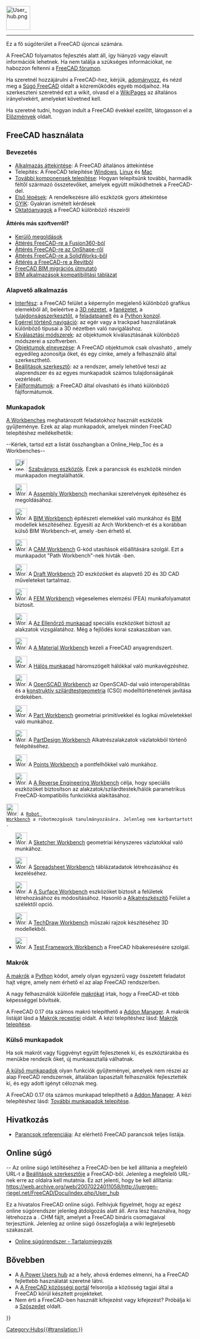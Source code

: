 <languages/>
{{TOCright}}
[[Image:User_hub.png|64px]]
----

Ez a fő súgóterület a FreeCAD újoncai számára.

A FreeCAD folyamatos fejlesztés alatt áll, így hiányzó vagy elavult információk lehetnek. Ha nem találja a szükséges információkat, ne habozzon feltenni a [https://forum.freecad.org FreeCAD fórumon].

Ha szeretnél hozzájárulni a FreeCAD-hez, kérjük, [[Adományozz|adományozz]], és nézd meg a [[Help_FreeCAD|Súgó FreeCAD]] oldalt a közreműködés egyéb módjaihoz. Ha szerkeszteni szeretnéd ezt a wikit, olvasd el a [[WikiPages|WikiPages]] az általános irányelvekért, amelyeket követned kell.

Ha szeretné tudni, hogyan indult a FreeCAD évekkel ezelőtt, látogasson el a [[Története|Előzmények]] oldalt.

<span id="Using_FreeCAD"></span>
== FreeCAD használata ==

<span id="Introduction"></span>
===Bevezetés===

* [[About_FreeCAD|Alkalmazás áttekintése]]: A FreeCAD általános áttekintése
* Telepítés: A FreeCAD telepítése [[Installing_on_Windows|Windows]], [[Installing_on_Linux|Linux]] és [[Installing_on_Mac|Mac]]
* [[Installing_additional_components|További komponensek telepítése]]: Hogyan telepítsünk további, harmadik féltől származó összetevőket, amelyek együtt működhetnek a FreeCAD-del.
* [[Getting_started|Első lépések]]: A rendelkezésre álló eszközök gyors áttekintése
* [[Frequently_asked_questions|GYIK]]: Gyakran ismételt kérdések
* [[Oktatóanyagok|Oktatóanyagok]] a FreeCAD különböző részeiről

<span id="Migrating_from_other_software?"></span>
====Áttérés más szoftverről?====

* [[Kerülő megoldások|Kerülő megoldások]]
* [[Migrating_to_FreeCAD_from_Fusion360|Áttérés FreeCAD-re a Fusion360-ból]]
* [[Migrating_to_FreeCAD_from_OnShape|Áttérés FreeCAD-re az OnShape-ről]]
* [[Migrating_to_FreeCAD_from_SolidWorks|Áttérés FreeCAD-re a SolidWorks-ből]]
* [[Migrating_to_FreeCAD_from_Revit|Áttérés a FreeCAD-re a Revitből]]
* [https://yorik.uncreated.net/blog/2020-010-freecad-bim-guide FreeCAD BIM migrációs útmutató]
* [[BIM_application_compatibility_table|BIM alkalmazások kompatibilitási táblázat]]

<span id="Basic_application"></span>
===Alapvető alkalmazás===

* [[Interfész|Interfész]]: a FreeCAD felület a képernyőn megjelenő különböző grafikus elemekből áll, beleértve a [[3D_view|3D nézetet]], a [[Tree_view|fanézetet]], a [[Property_editor|tulajdonságszerkesztőt]], a [[Task_panel|feladatpanelt]] és a [[Python_console|Python konzol]].
* [[Mouse_navigation|Egérrel történő navigáció]]: az egér vagy a trackpad használatának különböző típusai a 3D nézetben való navigáláshoz.
* [[Selection_methods|Kiválasztási módszerek]]: az objektumok kiválasztásának különböző módszerei a szoftverben.
* [[Object_name|Objektumok elnevezése]]: A FreeCAD objektumok csak olvasható {{incode|Name}}, amely egyedileg azonosítja őket, és egy {{incode|Label}} címke, amely a felhasználó által szerkeszthető.
* [[Preferences_Editor|Beállítások szerkesztő]]: az a rendszer, amely lehetővé teszi az alaprendszer és az egyes munkapadok számos tulajdonságának vezérlését.
* [[Import_Export|Fájlformátumok]]: a FreeCAD által olvasható és írható különböző fájlformátumok.

<span id="Workbenches"></span>
===Munkapadok===

[[Munkapadok|A Workbenches]] meghatározott feladatokhoz használt eszközök gyűjteménye. Ezek az alap munkapadok, amelyek minden FreeCAD telepítéshez mellékelhetők:

--Kérlek, tartsd ezt a listát összhangban a Online_Help_Toc és a Workbenches--
* [[Image:Freecad.svg|32px]] [[Std_Base|Szabványos eszközök]]. Ezek a parancsok és eszközök minden munkapadon megtalálhatók.

* [[Image:Workbench_Assembly.svg|32px]] A [[Assembly_Workbench|Assembly Workbench]] mechanikai szerelvények építéséhez és megoldásához. {{Version|1.0}}

* [[Image:Workbench_BIM.svg|32px]] A [[BIM_Workbench|BIM Workbench]] építészeti elemekkel való munkához és [https://en.wikipedia.org/wiki/Building_information_modeling BIM] modellek készítéséhez. Egyesíti az Arch Workbench-et és a korábban külső BIM Workbench-et, amely {{VersionMinus|0.21}}-ben érhető el.

* [[Image:Workbench_CAM.svg|32px]] A [[CAM_Workbench|CAM Workbench]] G-kód utasítások előállítására szolgál. Ezt a munkapadot "Path Workbench"-nek hívták {{VersionMinus|0.21}}-ben.

* [[Image:Workbench_Draft.svg|32px]] A [[Draft_Workbench|Draft Workbench]] 2D eszközöket és alapvető 2D és 3D CAD műveleteket tartalmaz.

* [[Image:Workbench_FEM.svg|32px]] A [[FEM_Workbench|FEM Workbench]] végeselemes elemzési (FEA) munkafolyamatot biztosít.

* [[Image:Workbench_Inspection.svg|32px]] A [[Inspection_Workbench|Az Ellenőrző munkapad]] speciális eszközöket biztosít az alakzatok vizsgálatához. Még a fejlődés korai szakaszában van.

* [[Image:Workbench_Material.svg|32px]] A [[Material_Workbench|A Material Workbench]] kezeli a FreeCAD anyagrendszert. {{Version|1.0}}

* [[Image:Workbench_Mesh.svg|32px]] A [[Mesh_Workbench|Hálós munkapad]] háromszögelt hálókkal való munkavégzéshez.

* [[Image:Workbench_OpenSCAD.svg|32px]] A [[OpenSCAD_Workbench|OpenSCAD Workbench]] az OpenSCAD-dal való interoperabilitás és a [[Constructive_solid_geometry|konstruktív szilárdtestgeometria]] (CSG) modelltörténetének javítása érdekében.

* [[Image:Workbench_Part.svg|32px]] A [[Part_Workbench|Part Workbench]] geometriai primitívekkel és logikai műveletekkel való munkához.

* [[Image:Workbench_PartDesign.svg|32px]] A [[PartDesign_Workbench|PartDesign Workbench]] Alkatrészalakzatok vázlatokból történő felépítéséhez.

* [[Image:Workbench_Points.svg|32px]] A [[Points_Workbench|Points Workbench]] a pontfelhőkkel való munkához.

* [[Image:Workbench_Reverse_Engineering.svg|32px]] A [[Reverse_Engineering_Workbench|A Reverse Engineering Workbench]] célja, hogy speciális eszközöket biztosítson az alakzatok/szilárdtestek/hálók parametrikus FreeCAD-kompatibilis funkciókká alakításához.

 [[Image:Workbench_Robot.svg|32px]] A [[Robot_Workbench|Robot Workbench]] a robotmozgások tanulmányozására. Jelenleg nem karbantartott.

* [[Image:Workbench_Sketcher.svg|32px]] A [[Sketcher_Workbench|Sketcher Workbench]] geometriai kényszeres vázlatokkal való munkához.

* [[Image:Workbench_Spreadsheet.svg|32px]] A [[Spreadsheet_Workbench|Spreadsheet Workbench]] táblázatadatok létrehozásához és kezeléséhez.

* [[Image:Workbench_Surface.svg|32px]] A [[Surface_Workbench|A Surface Workbench]] eszközöket biztosít a felületek létrehozásához és módosításához. Hasonló a [[Part_Builder|Alkatrészkészítő]] Felület a szélektől opció.

* [[Image:Workbench_TechDraw.svg|32px]] A [[TechDraw_Workbench|TechDraw Workbench]] műszaki rajzok készítéséhez 3D modellekből.

* [[Image:Workbench_Test.svg|32px]] A [[Tesztelés|Test Framework Workbench]] a FreeCAD hibakeresésére szolgál.

<span id="Macros"></span>
===Makrók===

[[Makrók|A makrók]] a [[Python|Python]] kódot, amely olyan egyszerű vagy összetett feladatot hajt végre, amely nem érhető el az alap FreeCAD rendszerben.

A nagy felhasználók különféle [[Makrókat|makrókat]] írtak, hogy a FreeCAD-et több képességgel bővítsék.

A FreeCAD 0.17 óta számos makró telepíthető a [[Std_AddonMgr|Addon Manager]]. A makrók listáját lásd a [[Macros_recipes|Makrók receptjei]] oldalt. A kézi telepítéshez lásd: [[How_to_install_macros|Makrók telepítése]].

<span id="External_workbenches"></span>
===Külső munkapadok===

Ha sok makrót vagy függvényt együtt fejlesztenek ki, és eszköztárakba és menükbe rendezik őket, új munkaasztallá válhatnak.

[[External_workbenches|A külső munkapadok]] olyan funkciók gyűjteményei, amelyek nem részei az alap FreeCAD rendszernek, általában tapasztalt felhasználók fejlesztették ki, és egy adott igényt céloznak meg.

A FreeCAD 0.17 óta számos munkapad telepíthető a [[Std_AddonMgr|Addon Manager]]. A kézi telepítéshez lásd: [[How_to_install_additional_workbenches|További munkapadok telepítése]].

<span id="Reference"></span>
==Hivatkozás==

* [[List_of_Commands|Parancsok referenciája]]: Az elérhető FreeCAD parancsok teljes listája.

<span id="Online_Help"></span>
== Online súgó ==

-- Az online súgó letöltéséhez a FreeCAD-ben be kell állítania a megfelelő URL-t a [[Preferences_Editor|Beállítások szerkesztője]] a FreeCAD-ből. Jelenleg a megfelelő URL-nek erre az oldalra kell mutatnia. Ez azt jelenti, hogy be kell állítania:
[https://web.archive.org/web/20070224011058/http://juergen-riegel.net/FreeCAD/Docu/index.php/User_hub https://web.archive.org/web/20070224011058/http://juergen-riegel.net/FreeCAD/Docu/index.php/User_hub]

Ez a hivatalos FreeCAD online súgó. Felhívjuk figyelmét, hogy az egész online súgórendszer jelenleg átdolgozás alatt áll. Arra lesz használva, hogy létrehozza a . CHM fájlt, amelyet a FreeCAD bináris csomagjaival terjesztünk. Jelenleg az online súgó összefoglalja a wiki legteljesebb szakaszait.
* [[Online_Help_Toc|Online súgórendszer - Tartalomjegyzék]]

<span id="More"></span>
== Bővebben ==

* A [[Power_users_hub|A Power Users hub]] az a hely, ahová érdemes elmenni, ha a FreeCAD fejlettebb használatát szeretné látni.
* A [[FreeCAD_Community_Portal|A FreeCAD közösségi portál]] felsorolja a közösség tagjai által a FreeCAD körül készített projekteket.
* Nem érti a FreeCAD-ben használt kifejezést vagy kifejezést? Próbálja ki a [[Szószedet|Szószedet]] oldalt.


{{Userdocnavi{{#translation:}}}}
[[Category:Hubs{{#translation:}}]]